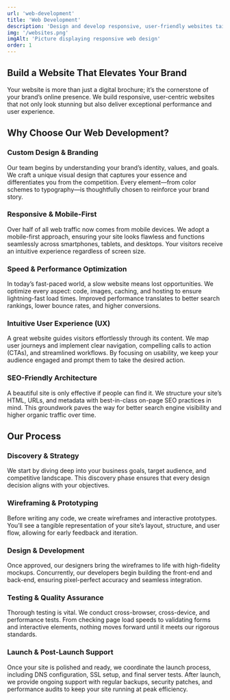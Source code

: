 ```yaml
---
url: 'web-development'
title: 'Web Development'
description: 'Design and develop responsive, user-friendly websites tailored to your business needs.'
img: '/websites.png'
imgAlt: 'Picture displaying responsive web design'
order: 1
---
```


## Build a Website That Elevates Your Brand

Your website is more than just a digital brochure; it’s the cornerstone of your brand’s online presence. We build responsive, user-centric websites that not only look stunning but also deliver exceptional performance and user experience.

## Why Choose Our Web Development?

### Custom Design & Branding
Our team begins by understanding your brand’s identity, values, and goals. We craft a unique visual design that captures your essence and differentiates you from the competition. Every element—from color schemes to typography—is thoughtfully chosen to reinforce your brand story.

### Responsive & Mobile-First  
Over half of all web traffic now comes from mobile devices. We adopt a mobile-first approach, ensuring your site looks flawless and functions seamlessly across smartphones, tablets, and desktops. Your visitors receive an intuitive experience regardless of screen size.

### Speed & Performance Optimization  
In today’s fast-paced world, a slow website means lost opportunities. We optimize every aspect: code, images, caching, and hosting to ensure lightning-fast load times. Improved performance translates to better search rankings, lower bounce rates, and higher conversions.

### Intuitive User Experience (UX)  
A great website guides visitors effortlessly through its content. We map user journeys and implement clear navigation, compelling calls to action (CTAs), and streamlined workflows. By focusing on usability, we keep your audience engaged and prompt them to take the desired action.

### SEO-Friendly Architecture  
A beautiful site is only effective if people can find it. We structure your site’s HTML, URLs, and metadata with best-in-class on-page SEO practices in mind. This groundwork paves the way for better search engine visibility and higher organic traffic over time.


## Our Process

### Discovery & Strategy  
We start by diving deep into your business goals, target audience, and competitive landscape. This discovery phase ensures that every design decision aligns with your objectives.

### Wireframing & Prototyping  
Before writing any code, we create wireframes and interactive prototypes. You’ll see a tangible representation of your site’s layout, structure, and user flow, allowing for early feedback and iteration.

### Design & Development  
Once approved, our designers bring the wireframes to life with high-fidelity mockups. Concurrently, our developers begin building the front-end and back-end, ensuring pixel-perfect accuracy and seamless integration.

### Testing & Quality Assurance  
Thorough testing is vital. We conduct cross-browser, cross-device, and performance tests. From checking page load speeds to validating forms and interactive elements, nothing moves forward until it meets our rigorous standards.

### Launch & Post-Launch Support  
Once your site is polished and ready, we coordinate the launch process, including DNS configuration, SSL setup, and final server tests. After launch, we provide ongoing support with regular backups, security patches, and performance audits to keep your site running at peak efficiency.